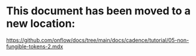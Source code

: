 # This document has been moved to a new location:

https://github.com/onflow/docs/tree/main/docs/cadence/tutorial/05-non-fungible-tokens-2.mdx
